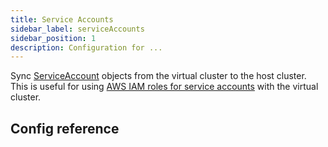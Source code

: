 ```yaml
---
title: Service Accounts
sidebar_label: serviceAccounts
sidebar_position: 1
description: Configuration for ...
---
```




Sync [ServiceAccount](https://kubernetes.io/docs/concepts/security/service-accounts/) objects from the virtual cluster to the host cluster. This is useful for using [AWS IAM roles for service accounts](https://docs.aws.amazon.com/eks/latest/userguide/iam-roles-for-service-accounts.html) with the virtual cluster.

## Config reference

<EnableSwitch/>